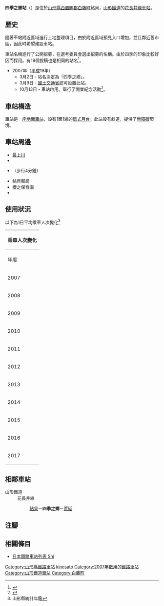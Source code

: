 {{NoteTA|G1=Transport
|T=zh-hans:四季之乡站;zh-hk:四季之鄉站;zh-tw:四季之鄉車站;
|1=zh-hans:四季之乡站;zh-hk:四季之鄉站;zh-tw:四季之鄉車站;
}}
{{Infobox station
|公司色 = hotpink
|站名 = 四季之鄉
|圖片 = Yamagata_Shikinosato_sta_001.jpg
|圖片說明 = 車站外觀
|日文原名 = 四季の郷
|平假名 = しきのさと
|羅馬拼音 = SHIKINOSATO
|副站名 = 
|電報略號 = 
|所在地 = {{JPN}}[[山形縣|山形縣]][[西置賜郡|西置賜郡]][[白鷹町|白鷹町]]鮎貝
|座標 = {{coord|38|11|8.93|N|140|4|39.14|E|type:railwaystation_region:JP-24|display=inline,title}}
|車站構造 = [[地面車站|地面車站]]
|月台配置 = 1面1線
|啟用年月日 = 2007年（[[平成|平成]]19年）10月13日
|廢站年月日 = 
|乘客人數 = 32
|上下車人次 = 
|統計年度 = 2017
|轉車 = 
|全寬備註 = [[無人車站|無人車站]]
|adjacent = {{Adjacent stations|system=山形鐵道|line=花長井線|left=鮎貝|right=荒砥|note-left=0.7km|note-mid=距離[[赤湯站|赤湯]]28.6km|note-right=1.9km}}
}}
'''四季之鄉站'''（{{jpn|j=四季の郷駅|hg=しきのさとえき|rm=Shikinosato eki|f=y}}）是位於[[山形縣|山形縣]][[西置賜郡|西置賜郡]][[白鷹町|白鷹町]]鮎貝，[[山形鐵道|山形鐵道]]的[[花長井線|花長井線]][[鐵路車站|車站]]。

== 歷史 ==
隨著車站附近區域進行土地整理項目，由於附近區域預見入口增加，並且鄰近舊市區，因此町希望建設車站。

車站名稱進行了公開招募，在選考委員會選出招募的名稱。由於四季的印象比較好因而採用。有19個投稿也是相同的站名<ref>{{Cite journal |date=2007年3月12日 |title=フラワー長井線鮎貝新駅の名称は「四季の郷」と決まりました |journal=広報しらたか |issue=964号 |pages=7 |publisher=白鷹町 |url=http://www.town.shirataka.lg.jp/secure/1299/h19-3.pdf |format=pdf |language=ja |access-date=2021年1月26日 |archive-date=2016年3月4日 |archive-url=https://web.archive.org/web/20160304201322/http://www.town.shirataka.lg.jp/secure/1299/h19-3.pdf |dead-url=no }}</ref>。

* 2007年（[[平成|平成]]19年）
** 3月2日 - 站名決定為「四季之鄉」。
** 3月9日 - [[國土交通省|國土交通省]]認可設置此站。
** 10月13日 - 車站啟用。舉行了開業紀念活動<ref>{{Cite journal |date=2007年9月12日 |title=四季の郷駅開業記念イベント |journal=広報しらたか |issue=976号 |pages=2 |publisher=白鷹町 |url=http://www.town.shirataka.lg.jp/secure/1299/h19-9.pdf |format=pdf |language=ja |access-date=2021年1月26日 |archive-date=2019年5月2日 |archive-url=https://web.archive.org/web/20190502063459/http://www.town.shirataka.lg.jp/secure/1299/h19-9.pdf |dead-url=no }}</ref>。

== 車站構造 ==
車站是一座[[地面車站|地面車站]]，設有1面1線的[[單式月台|單式月台]]。此站設有斜道，提供了[[無障礙|無障礙]]環境。

== 車站周邊 ==
* [[最上川|最上川]]
* {{Translink|ja|鮎貝八幡宮}}
* {{Translink|ja|山形県白鷹町文化交流センター あゆーむ|山形縣白鷹町文化交流中心 Ayumu|白鷹町文化交流中心「Ayumu」}}（步行4分鐘）
* 鮎貝郵局
* 櫻之保育園
* {{Translink|ja|マツキドライビングスクール白鷹校|松木駕駛學校白鷹校}}

== 使用狀況 ==
以下為1日平均乘車人次變化<ref>山形縣統計年鑑</ref>
{| class="wikitable" style="margin: 1em 0.2em; text-align: center; font-size: 80%;"
|- style="background: #ddd;"
!colspan="2"|乘車人次變化
|-
!年度
!一日平均<br>乘車人次
|-
|2007
|21
|-
|2008
|41
|-
|2009
|40
|-
|2010
|41
|-
|2011
|41
|-
|2012
|39
|-
|2013
|35
|-
|2014
|34
|-
|2015
|33
|-
|2016
|32
|-
|2017
|32
|}

== 相鄰車站 ==
; 山形鐵道
: 花長井線
:: [[鮎貝站|鮎貝]]－'''四季之鄉'''－[[荒砥站|荒砥]]
== 注腳 ==
{{Reflist}}
== 相關條目 ==
* [[日本鐵路車站列表_Shi|日本鐵路車站列表 Shi]]
{{花長井線}}
{{DEFAULTSORT:Shikinosato}}
[[Category:山形縣鐵路車站|Category:山形縣鐵路車站]]
[[Category:日本鐵路車站_Shi|kinosato]]
[[Category:2007年啟用的鐵路車站|Category:2007年啟用的鐵路車站]]
[[Category:山形鐵道車站|Category:山形鐵道車站]]
[[Category:白鷹町|Category:白鷹町]]